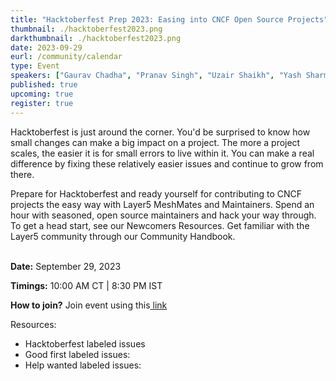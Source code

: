 ```yaml
---
title: "Hacktoberfest Prep 2023: Easing into CNCF Open Source Projects"
thumbnail: ./hacktoberfest2023.png
darkthumbnail: ./hacktoberfest2023.png
date: 2023-09-29
eurl: /community/calendar
type: Event
speakers: ["Gaurav Chadha", "Pranav Singh", "Uzair Shaikh", "Yash Sharma", "Anita Ihuman", "Saurabh Soni", "Ritik Saxena", "Senali Dilumika", "Sudhanshu Dasgupta", "Rex Joshua Ibegbu"]
published: true
upcoming: true
register: true
---
```



<p>
<Link to="/programs/hacktoberfest">Hacktoberfest</Link> is just around the corner. You'd be surprised to know how small changes can make a big impact on a project. The more a project scales, the easier it is for small errors to live within it. You can make a real difference by fixing these relatively easier issues and continue to grow from there.
</p>

<p>
Prepare for Hacktoberfest and ready yourself for contributing to CNCF projects the easy way with Layer5 <Link to="/community/meshmates">MeshMates</Link> and Maintainers. Spend an hour with seasoned, open source maintainers and hack your way through. To get a head start, see our <Link to="/community/newcomers">Newcomers Resources</Link>. Get familiar with the Layer5 community through our <Link to="/community/handbook">Community Handbook</Link>.

<br/>
<br/>
<p><strong>Date:</strong> September 29, 2023</p>
<p><strong>Timings:</strong> 10:00 AM CT | 8:30 PM IST</p>
<p><strong>How to join?</strong> Join event using this<a href="https://meet.layer5.io/community"> link</a></p>
</p>

<p> Resources:
    <ul>
    <li>
    <Link to="https://github.com/issues?page=1&q=is%3Aissue+is%3Aopen+sort%3Aupdated-desc+label%3Ahacktoberfest+user%3Ameshery+user%3Alayer5io+user%3Aservice-mesh-performance+user%3Aservice-mesh-patterns">Hacktoberfest labeled issues</Link>
    </li>
     <li>
    <Link to="https://github.com/issues?q=is%3Aissue+is%3Aopen+sort%3Aupdated-desc+label%3A%22good+first+issue%22+user%3Alayer5io+user%3Ameshery+user%3Aservice-mesh-patterns+user%3Aservice-mesh-performance">Good first labeled issues: </Link>
    </li>
     <li>
    <Link to="https://github.com/issues?page=3&q=is%3Aissue+is%3Aopen+sort%3Aupdated-desc+label%3A%22help+wanted%22+user%3Aservice-mesh-performance+user%3Alayer5io+user%3Ameshery+user%3Aservice-mesh-patterns">Help wanted labeled issues: </Link>
    </li>
    </ul>
</p>